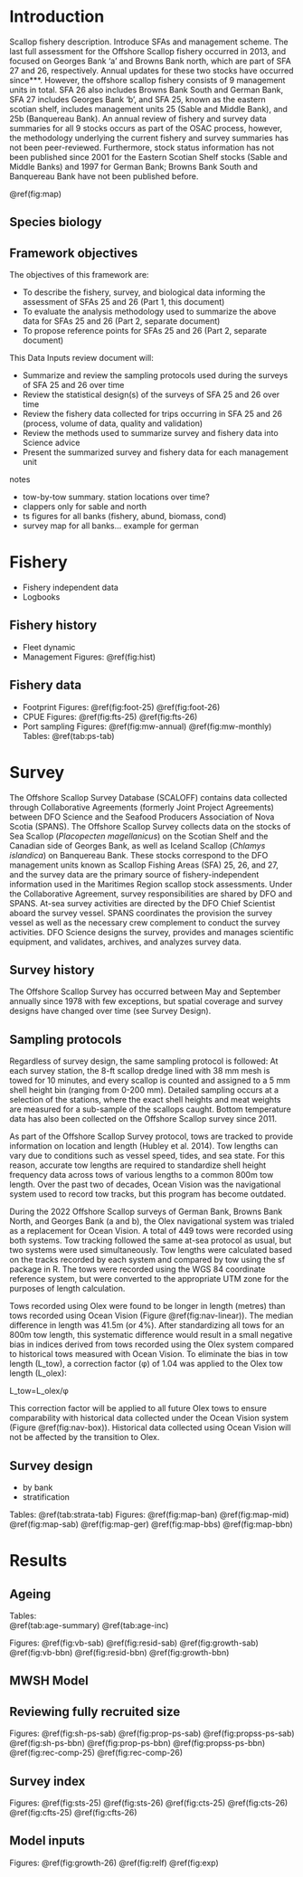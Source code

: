 # Introduction

Scallop fishery description. Introduce SFAs and management scheme. The last full assessment for the Offshore Scallop fishery occurred in 2013, and focused on Georges Bank 'a' and Browns Bank north, which are part of SFA 27 and 26, respectively. Annual updates for these two stocks have occurred since***. However, the offshore scallop fishery consists of 9 management units in total. SFA 26 also includes Browns Bank South and German Bank, SFA 27 includes Georges Bank 'b', and SFA 25, known as the eastern scotian shelf, includes management units 25 (Sable and Middle Bank), and 25b (Banquereau Bank). An annual review of fishery and survey data summaries for all 9 stocks occurs as part of the OSAC process, however, the methodology underlying the current fishery and survey summaries has not been peer-reviewed. Furthermore, stock status information has not been published since 2001 for the Eastern Scotian Shelf stocks (Sable and Middle Banks) and 1997 for German Bank; Browns Bank South and Banquereau Bank have not been published before.

\@ref(fig:map)

## Species biology


## Framework objectives

The objectives of this framework are:  

- To describe the fishery, survey, and biological data informing the assessment of SFAs 25 and 26 (Part 1, this document)
- To evaluate the analysis methodology used to summarize the above data for SFAs 25 and 26 (Part 2, separate document)
- To propose reference points for SFAs 25 and 26 (Part 2, separate document)  

This Data Inputs review document will:  

- Summarize and review the sampling protocols used during the surveys of SFA 25 and 26 over time
- Review the statistical design(s) of the surveys of SFA 25 and 26 over time
- Review the fishery data collected for trips occurring in SFA 25 and 26 (process, volume of data, quality and validation)
- Review the methods used to summarize survey and fishery data into Science advice
- Present the summarized survey and fishery data for each management unit

notes

- tow-by-tow summary. station locations over time?
- clappers only for sable and north
- ts figures for all banks (fishery, abund, biomass, cond)
- survey map for all banks... example for german


# Fishery

- Fishery independent data
- Logbooks


## Fishery history

- Fleet dynamic
- Management Figures: \@ref(fig:hist)


## Fishery data

- Footprint Figures: \@ref(fig:foot-25) \@ref(fig:foot-26)
- CPUE Figures: \@ref(fig:fts-25) \@ref(fig:fts-26)
- Port sampling Figures: \@ref(fig:mw-annual) \@ref(fig:mw-monthly) Tables: \@ref(tab:ps-tab)


# Survey

The Offshore Scallop Survey Database (SCALOFF) contains data collected through Collaborative Agreements (formerly Joint Project Agreements) between DFO Science and the Seafood Producers Association of Nova Scotia (SPANS). The Offshore Scallop Survey collects data on the stocks of Sea Scallop (*Placopecten magellanicus*) on the Scotian Shelf and the Canadian side of Georges Bank, as well as Iceland Scallop (*Chlamys islandica*) on Banquereau Bank. These stocks correspond to the DFO management units known as Scallop Fishing Areas (SFA) 25, 26, and 27, and the survey data are the primary source of fishery-independent information used in the Maritimes Region scallop stock assessments. Under the Collaborative Agreement, survey responsibilities are shared by DFO and SPANS. At-sea survey activities are directed by the DFO Chief Scientist aboard the survey vessel. SPANS coordinates the provision the survey vessel as well as the necessary crew complement to conduct the survey activities. DFO Science designs the survey, provides and manages scientific equipment, and validates, archives, and analyzes survey data. 

## Survey history  

The Offshore Scallop Survey has occurred between May and September annually since 1978 with few exceptions, but spatial coverage and survey designs have changed over time (see Survey Design).  

## Sampling protocols  

Regardless of survey design, the same sampling protocol is followed: At each survey station, the 8-ft scallop dredge lined with 38 mm mesh is towed for 10 minutes, and every scallop is counted and assigned to a 5 mm shell height bin (ranging from 0-200 mm). Detailed sampling occurs at a selection of the stations, where the exact shell heights and meat weights are measured for a sub-sample of the scallops caught. Bottom temperature data has also been collected on the Offshore Scallop survey since 2011.  

As part of the Offshore Scallop Survey protocol, tows are tracked to provide information on location and length (Hubley et al. 2014). Tow lengths can vary due to conditions such as vessel speed, tides, and sea state. For this reason, accurate tow lengths are required to standardize shell height frequency data across tows of various lengths to a common 800m tow length. Over the past two of decades, Ocean Vision was the navigational system used to record tow tracks, but this program has become outdated.  

During the 2022 Offshore Scallop surveys of German Bank, Browns Bank North, and Georges Bank (a and b), the Olex navigational system was trialed as a replacement for Ocean Vision. A total of 449 tows were recorded using both systems. Tow tracking followed the same at-sea protocol as usual, but two systems were used simultaneously. Tow lengths were calculated based on the tracks recorded by each system and compared by tow using the sf package in R. The tows were recorded using the WGS 84 coordinate reference system, but were converted to the appropriate UTM zone for the purposes of length calculation.  

Tows recorded using Olex were found to be longer in length (metres) than tows recorded using Ocean Vision (Figure \@ref(fig:nav-linear)). The median difference in length was 41.5m (or 4%). After standardizing all tows for an 800m tow length, this systematic difference would result in a small negative bias in indices derived from tows recorded using the Olex system compared to historical tows measured with Ocean Vision. To eliminate the bias in tow length (L_tow), a correction factor (φ) of 1.04 was applied to the Olex tow length (L_olex):

L_tow=L_olex/φ

This correction factor will be applied to all future Olex tows to ensure comparability with historical data collected under the Ocean Vision system (Figure \@ref(fig:nav-box)). Historical data collected using Ocean Vision will not be affected by the transition to Olex.


## Survey design  

- by bank
- stratification  

Tables: 
\@ref(tab:strata-tab)
Figures:
\@ref(fig:map-ban)
\@ref(fig:map-mid)
\@ref(fig:map-sab)
\@ref(fig:map-ger)
\@ref(fig:map-bbs)
\@ref(fig:map-bbn)

# Results

## Ageing

Tables:  
\@ref(tab:age-summary)
\@ref(tab:age-inc)

Figures: 
\@ref(fig:vb-sab)
\@ref(fig:resid-sab)
\@ref(fig:growth-sab)
\@ref(fig:vb-bbn)
\@ref(fig:resid-bbn)
\@ref(fig:growth-bbn)


## MWSH Model


## Reviewing fully recruited size

Figures: 
\@ref(fig:sh-ps-sab)
\@ref(fig:prop-ps-sab)
\@ref(fig:propss-ps-sab)
\@ref(fig:sh-ps-bbn)
\@ref(fig:prop-ps-bbn)
\@ref(fig:propss-ps-bbn)
\@ref(fig:rec-comp-25)
\@ref(fig:rec-comp-26)


## Survey index

Figures: 
\@ref(fig:sts-25)
\@ref(fig:sts-26)
\@ref(fig:cts-25)
\@ref(fig:cts-26)
\@ref(fig:cfts-25)
\@ref(fig:cfts-26)

## Model inputs
Figures:
\@ref(fig:growth-26)
\@ref(fig:relf)
\@ref(fig:exp)

